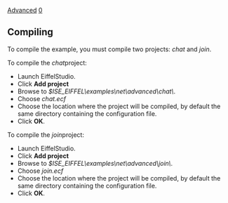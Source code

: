 [[Property:title|Advanced]]
[[Property:weight|0]]
==Compiling==

To compile the example, you must compile two projects: ''chat'' and ''join''. 

To compile the ''chat ''project: 
* Launch EiffelStudio. 
* Click '''Add project'''
* Browse to ''$ISE_EIFFEL\examples\net\advanced\chat\''. 
* Choose ''chat.ecf''
* Choose the location where the project will be compiled, by default the same directory containing the configuration file. 
* Click '''OK'''. 

To compile the ''join ''project: 
* Launch EiffelStudio. 
* Click '''Add project'''
* Browse to ''$ISE_EIFFEL\examples\net\advanced\join\''. 
* Choose ''join.ecf''
* Choose the location where the project will be compiled, by default the same directory containing the configuration file. 
* Click '''OK'''. 







